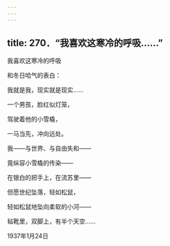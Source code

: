 ```yaml
---
---
---
```

title: 270．“我喜欢这寒冷的呼吸……”
---




我喜欢这寒冷的呼吸

和冬日哈气的表白：

我就是我，现实就是现实……

一个男孩，脸红似灯笼，

驾驶着他的小雪橇，

一马当先，冲向远处。

我——与世界、与自由失和——

竟纵容小雪橇的传染——

在银白的把手上，在流苏里——

但愿世纪坠落，轻如松鼠，

轻如松鼠地坠向柔软的小河——

毡靴里，双脚上，有半个天空……

1937年1月24日